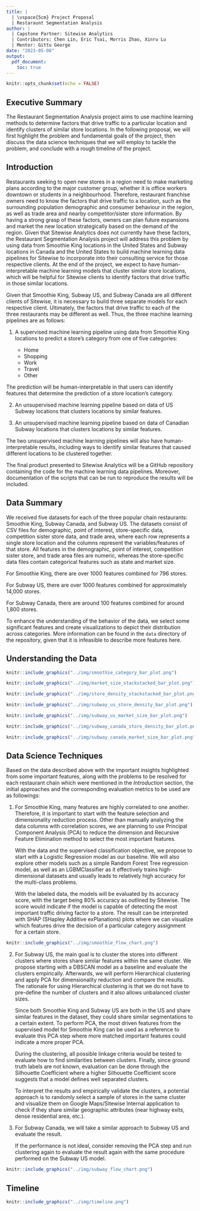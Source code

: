 ```yaml
---
title: |
  | \vspace{5cm} Project Proposal
  | Restaraunt Segmentation Analysis
author: |
  | Capstone Partner: Sitewise Analytics 
  | Contributors: Chen Lin, Eric Tsai, Morris Zhao, Xinru Lu
  | Mentor: Gittu George
date: "2023-05-08"
output:
  pdf_document:
    toc: true
---
```


```r
knitr::opts_chunk$set(echo = FALSE)
```

\newpage

## Executive Summary

The Restaurant Segmentation Analysis project aims to use machine learning methods to determine factors that drive traffic to a particular location and identify clusters of similar store locations. In the following proposal, we will first highlight the problem and fundamental goals of the project, then discuss the data science techniques that we will employ to tackle the problem, and conclude with a rough timeline of the project.

## Introduction

Restaurants seeking to open new stores in a region need to make marketing plans according to the major customer group, whether it is office workers downtown or students in a neighbourhood. Therefore, restaurant franchise owners need to know the factors that drive traffic to a location, such as the surrounding population demographic and consumer behaviour in the region, as well as trade area and nearby competitor/sister store information. By having a strong grasp of these factors, owners can plan future expansions and market the new location strategically based on the demand of the region. Given that Sitewise Analytics does not currently have these factors, the Restaurant Segmentation Analysis project will address this problem by using data from Smoothie King locations in the United States and Subway locations in Canada and the United States to build machine learning data pipelines for Sitewise to incorporate into their consulting service for those respective clients. At the end of the project, we expect to have human-interpretable machine learning models that cluster similar store locations, which will be helpful for Sitewise clients to identify factors that drive traffic in those similar locations.

Given that Smoothie King, Subway US, and Subway Canada are all different clients of Sitewise, it is necessary to build three separate models for each respective client. Ultimately, the factors that drive traffic to each of the three restaurants may be different as well. Thus, the three machine learning pipelines are as follows:

1.  A supervised machine learning pipeline using data from Smoothie King locations to predict a store's category from one of five categories:

    -   Home
    -   Shopping
    -   Work
    -   Travel
    -   Other

The prediction will be human-interpretable in that users can identify features that determine the prediction of a store location's category.

2.  An unsupervised machine learning pipeline based on data of US Subway locations that clusters locations by similar features.

3.  An unsupervised machine learning pipeline based on data of Canadian Subway locations that clusters locations by similar features.

The two unsupervised machine learning pipelines will also have human-interpretable results, including ways to identify similar features that caused different locations to be clustered together.

The final product presented to Sitewise Analytics will be a GitHub repository containing the code for the machine learning data pipelines. Moreover, documentation of the scripts that can be run to reproduce the results will be included.

## Data Summary

We received five datasets for each of the three popular chain restaurants: Smoothie King, Subway Canada, and Subway US. The datasets consist of CSV files for demographic, point of interest, store-specific data, competition sister store data, and trade area, where each row represents a single store location and the columns represent the variables/features of that store. All features in the demographic, point of interest, competition sister store, and trade area files are numeric, whereas the store-specific data files contain categorical features such as state and market size.

For Smoothie King, there are over 1000 features combined for 796 stores.

For Subway US, there are over 1000 features combined for approximately 14,000 stores.

For Subway Canada, there are around 100 features combined for around 1,800 stores.

To enhance the understanding of the behavior of the data, we select some significant features and create visualizations to depict their distribution across categories. More information can be found in the `data` directory of the repository, given that it is infeasible to describe more features here.

## Understanding the Data

```r
knitr::include_graphics("../img/smoothie_category_bar_plot.png")
```

```r
knitr::include_graphics("../img/market_size_stackstacked_bar_plot.png")
```

```r
knitr::include_graphics("../img/store_density_stackstacked_bar_plot.png")
```

```r
knitr::include_graphics("../img/subway_us_store_density_bar_plot.png")
```

```r
knitr::include_graphics("../img/subway_us_market_size_bar_plot.png")
```

```r
knitr::include_graphics("../img/subway_canada_store_density_bar_plot.png")
```

```r
knitr::include_graphics("../img/subway_canada_market_size_bar_plot.png")
```

\newpage

## Data Science Techniques

Based on the data described above with the important insights highlighted from some important features, along with the problems to be resolved for each restaurant chain which were mentioned in the *Introduction* section, the initial approaches and the corresponding evaluation metrics to be used are as followings:

1.  For Smoothie King, many features are highly correlated to one another. Therefore, it is important to start with the feature selection and dimensionality reduction process. Other than manually analyzing the data columns with correlation scores, we are planning to use Principal Component Analysis (PCA) to reduce the dimension and Recursive Feature Elimination method to select the most important features.

    With the data and the supervised classification objective, we propose to start with a Logistic Regression model as our baseline. We will also explore other models such as a simple Random Forest Tree regression model, as well as an LGBMClassifier as it effectively trains high-dimensional datasets and usually leads to relatively high accuracy for the multi-class problems.

    With the labeled data, the models will be evaluated by its accuracy score, with the target being 80% accuracy as outlined by Sitewise. The score would indicate if the model is capable of detecting the most important traffic driving factor to a store. The result can be interpreted with SHAP (SHapley Additive exPlanations) plots where we can visualize which features drive the decision of a particular category assignment for a certain store.

```r
knitr::include_graphics("../img/smoothie_flow_chart.png")
```

2.  For Subway US, the main goal is to cluster the stores into different clusters where stores share similar features within the same cluster. We propose starting with a DBSCAN model as a baseline and evaluate the clusters empirically. Afterwards, we will perform Hierarchical clustering and apply PCA for dimensionality reduction and compare the results. The rationale for using Hierarchical clustering is that we do not have to pre-define the number of clusters and it also allows unbalanced cluster sizes.

    Since both Smoothie King and Subway US are both in the US and share similar features in the dataset, they could share similar segmentations to a certain extent. To perform PCA, the most driven features from the supervised model for Smoothie King can be used as a reference to evaluate this PCA step where more matched important features could indicate a more proper PCA.

    During the clustering, all possible linkage criteria would be tested to evaluate how to find similarities between clusters. Finally, since ground truth labels are not known, evaluation can be done through the Silhouette Coefficient where a higher Silhouette Coefficient score suggests that a model defines well separated clusters.

    To interpret the results and empirically validate the clusters, a potential approach is to randomly select a sample of stores in the same cluster and visualize them on Google Maps/Sitewise Internal application to check if they share similar geographic attributes (near highway exits, dense residential area, etc.).

\newpage

3.  For Subway Canada, we will take a similar approach to Subway US and evaluate the result.

    If the performance is not ideal, consider removing the PCA step and run clustering again to evaluate the result again with the same procedure performed on the Subway US model.

```r
knitr::include_graphics("../img/subway_flow_chart.png")
```

## Timeline

```r
knitr::include_graphics("../img/timeline.png")
```
